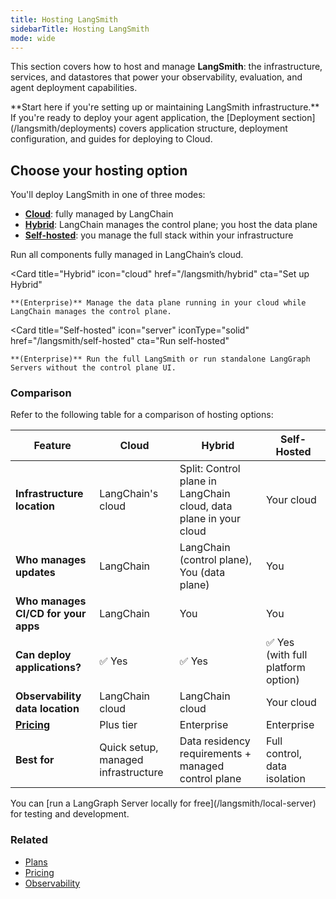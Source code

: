 ```yaml
---
title: Hosting LangSmith
sidebarTitle: Hosting LangSmith
mode: wide
---
```


This section covers how to host and manage **LangSmith**: the infrastructure, services, and datastores that power your observability, evaluation, and agent deployment capabilities.

<Callout icon="building" color="#2563EB" iconType="regular">
**Start here if you're setting up or maintaining LangSmith infrastructure.** If you're ready to deploy your agent application, the [Deployment section](/langsmith/deployments) covers application structure, deployment configuration, and guides for deploying to Cloud.
</Callout>

## Choose your hosting option

You'll deploy LangSmith in one of three modes:
- [**Cloud**](/langsmith/cloud): fully managed by LangChain
- [**Hybrid**](/langsmith/hybrid): LangChain manages the <Tooltip tip="The LangSmith UI and APIs for managing deployments.">control plane</Tooltip>; you host the <Tooltip tip="The runtime environment where your LangGraph Servers and agents execute.">data plane</Tooltip>
- [**Self-hosted**](/langsmith/self-hosted): you manage the full stack within your infrastructure

<Columns cols={3}>
  <Card
    title="Cloud"
    icon="cloud"
    iconType="solid"
    href="/langsmith/cloud"
    cta="Get started"
  >
    Run all components fully managed in LangChain’s cloud.
  </Card>

  <Card
    title="Hybrid"
    icon="cloud"
    href="/langsmith/hybrid"
    cta="Set up Hybrid"
  >
    **(Enterprise)** Manage the data plane running in your cloud while LangChain manages the control plane.
  </Card>

  <Card
    title="Self-hosted"
    icon="server"
    iconType="solid"
    href="/langsmith/self-hosted"
    cta="Run self-hosted"
  >
    **(Enterprise)** Run the full LangSmith or run standalone LangGraph Servers without the control plane UI.
  </Card>
</Columns>

### Comparison

Refer to the following table for a comparison of hosting options:

| Feature | **Cloud** | **Hybrid** | **Self-Hosted** |
|---------|-----------|------------|-----------------|
| **Infrastructure location** | LangChain's cloud | Split: Control plane in LangChain cloud, data plane in your cloud | Your cloud |
| **Who manages updates** | LangChain | LangChain (control plane), You (data plane) | You |
| **Who manages CI/CD for your apps** | LangChain | You | You |
| **Can deploy applications?** | ✅ Yes | ✅ Yes | ✅ Yes (with full platform option) |
| **Observability data location** | LangChain cloud | LangChain cloud | Your cloud |
| **[Pricing](https://www.langchain.com/plans)** | Plus tier | Enterprise | Enterprise |
| **Best for** | Quick setup, managed infrastructure | Data residency requirements + managed control plane | Full control, data isolation |

<Tip>
You can [run a LangGraph Server locally for free](/langsmith/local-server) for testing and development.
</Tip>

### Related

- [Plans](https://langchain.com/pricing)
- [Pricing](https://www.langchain.com/plans)
- [Observability](/langsmith/observability)

